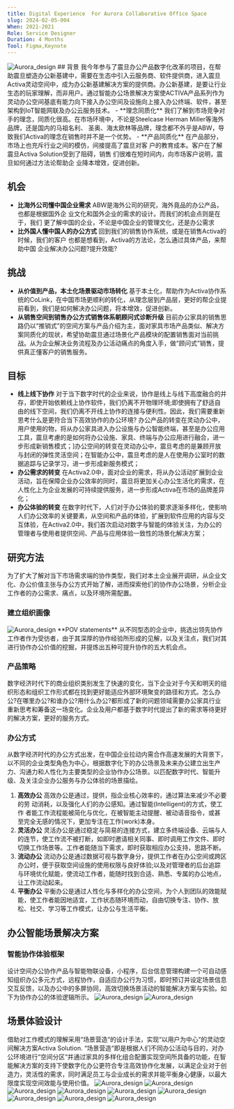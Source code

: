 ```yaml
---
title: Digital Experience  For Aurora Collaborative Office Space
slug: 2024-02-05-004
When: 2021-2021
Role: Service Designer 
Duration: 4 Months 
Tool: Figma,Keynote
---
```


<Image src="/office_design/office_011.jpg" alt="Aurora_design" className="mb-6 rounded-lg"/>
## 背景
我今年参与了震旦办公产品数字化改革的项目，在帮助震旦塑造办公新基建中，需要在生态中引入云服务商、软件提供商，进入震旦Activa灵动空间中，成为办公新基建解决方案的提供商。办公新基建，是要让行业生态的玩家理解，而非用户。通过智能办公场景解决方案使ACTIVA产品系列作为灵动办公空间基底有能力向下接入办公空间及设施向上接入办公终端、软件，甚至架构到IoT智能网联及办公云服务技术。
- **理念同质化**
我们了解到市场竞争对手的理念，同质化很高。在市场环境中，不论是Steelcase Herman Miller等海外品牌，还是国内的马祖名利、 圣奥、海太欧林等品牌，理念都不外乎是ABW，导致我们Activa的理念在销售时并不是一个优势。
- **产品同质化**
在产品部分，市场上也充斥行业之间的模仿，间接提高了震旦对客 户的教育成本。客户在了解震旦Activa Solution受到了阻碍，销售 们很难在短时间内，向市场客户说明，震旦如何通过方法论帮助企 业降本增效，促进创新。

## 机会
- **比海外公司懂中国企业需求**
ABW是海外公司的研究，海外竟品的办公产品，也都是根据国外企 业文化和国外企业的需求的设计。而我们的机会点则是在于，我们 更了解中国的企业，不论是中国企业的管理文化，还是办公需求
- **比外国人懂中国人的办公方式**
回到我们的销售协作系统，或是在销售Activa的时候，我们的客户 也都是想看到，Activa的方法论，怎么通过具体产品，来帮助中国 企业解决办公问题?提升效能?

## 挑战
- **从价值到产品，本土化场景驱动市场转化**
基于本土化，帮助作为Activa协作系统的CoLink，在中国市场更顺利的转化，从理念层到产品层，更好的帮企业提前看到，我们是如何解决办公问题，将本增效，促进创新。
- **从销售空间到销售办公方式销售体系朝顾问式诊断升级**
目前办公家具的销售思路仍以“推销式”的空间方案与产品介绍为主，面对家具市场产品类似、解决方案同质化的现状，希望协助震旦通过场景化产品模块的配置销售面对当前挑战。从为企业解决业务流程及办公活动痛点的角度入手，做“顾问式”销售，提供真正懂客户的销售服务。

## 目标
- **线上线下协作**
对于当下数字时代的企业来说，协作是线上与线下高度融合的并存，即使开始依赖线上协作软件，我们仍离不开物理环境;即使拥有了舒适自由的线下空间，我们仍离不开线上协作的连接与便利性。因此，我们需要重新思考什么是更符合当下高效协作的办公环境?
办公产品的转变在灵动办公中，用户使用的物，将从办公家具进入办公设施与办公智能终端，甚至是办公应用工具，震旦考慮的是如何将办公设施、家具、终端与办公应用进行融合，进一步形成新销售模式；︎办公空间的转变在灵动办公中，震旦考虑的是兼顾开放与封闭的弹性灵活空间；在智能办公中，震旦考虑的是人在使用办公室时的数据追踪与记录学习，进一步形成新服务模式；
- **办公需求的转变**
在Activa2.0中，面对企业的需求，将从办公活动扩展到企业活动，旨在保障企业办公效率的同时，震旦将更加关心办公生活化的需求，在人性化上为企业发展的可持续提供服务，进一步形成Activa在市场的品牌差异化；
- **办公体验的转变**
在数字时代下，人们对于办公体验的要求逐渐多样化，使影响人们办公效率的关键要素，从空间和产品的体验，扩展到软件应用的内容与交互体验，在Activa2.0中，我们首次启动对数字与智能的体验关注，为办公的管理者与使用者提供空间、产品与应用体验一致性的场景化解决方案；

## 研究方法
为了扩大了解对当下市场需求端的协作类型，我们对本土企业展开调研，从企业文化、办公价值主张与办公方式开始了解，进而探索他们的协作办公场景，分析企业工作者的办公需求、痛点，以及环境所需配置。

### 建立组织画像
<Image src="/office_design/office_02.jpeg" alt="Aurora_design" className="mb-6 rounded-lg"/>
**POV statements**
从不同型态的企业中，挑选出领先协作工作者作为受彷者，由于其深厚的协作经验所形成的见解，以及关注点，我们对其进行协作办公价值的挖掘，并提炼出五种可提升协作的五大机会点。

### 产品策略
数字经济时代下的商业组织类别发生了快速的变化，当下企业对于今天和明天的组织形态和组织工作形式都在找到更好能适应外部环境聚变的路径和方式。怎么办公?在哪里办公?和谁办公?用什么办公?都形成了新的问题领域需要办公家具行业重新思考和筹备这一场变化。企业及用户都基于数字时代提出了新的需求等待更好的解决方案，更好的服务方式。

### 办公方式
从数字经济时代的办公方式出发，在中国企业拉动内需合作高速发展的大背景下，以不同的企业类型角色为中心，根据数字化下的办公场景及未来办公建立出生产力、沟通力和人性化为主要类型的企业协作办公场景。以匹配数字时代、智能升级、及关注企业办公服务与办公体验的场景描绘。
1. **高效办公**
高效办公是通过，提供，指企业核心效率的，通过算法来减少不必要的劳 动消耗，以及强化人们的办公感知。通过智能(Intelligent)的方式，使工作 者能工作流程能被简化与优化，在被智能主动提醒、被动语音指令，或甚 至完全无感的情况下，更加专注在工作(work)本身。
2. **灵活办公**
灵活办公是通过稳定与简易的连接方式，建立多终端设备、云端与人的连节，使工作流不被打断，如即时邀请相关同事、即时调用工作文件、即时切换工作场景等。工作者能随当下需求，即时获取相应办公支持，思路不断。
3. **流动办公**
流动办公是通过数据可视与数字身分，提供工作者在办公空间或跨区办公时，便于获取空间设施的使用权限与良好体验;以及对管理者的后台追踪与环境优化赋能，使流动工作者，能随时找到合适、熟悉、专属的办公地点，让工作流动起来。
4. **平衡办公**
平衡办公是通过人性化与多样化的办公空间，为个人到团队的效能赋能，使工作者能因地适宜，工作状态随环境而动，自由切换专注、协作、放松、社交、学习等工作模式，让办公与生活平衡。

## 办公智能场景解决方案
### 智能协作体验框架
设计空间办公协作产品与智能物联设备，小程序，后台信息管理构建一个可自动感知组织办公多元方式，远程协作，自适应办公行为习惯，即时预订并设定场景信息交互反馈，以及办公中的多屏协同，高效切换场景活动的智能解决方案与实验。如下为协作办公的体验逻辑所示。
<Image src="/office_design/office_03.png" alt="Aurora_design" className="mb-6 rounded-lg"/>
<Image src="/office_design/office_04.png" alt="Aurora_design" className="mb-6 rounded-lg"/>

## 场景体验设计
借助对工作模式的理解采用“场景营造“的设计手法，实现“以用户为中心“的灵动空间解决方案Activa Solution. “场景营造“即是根据人们不同办公活动与目的，对办公环境进行“空间分区“并通过家具的多样化组合配置实现空间所具备的功能，在智能解决方案的支持下使数字化办公更符合专注高效协作化发展，以满足企业对于创造力，灵活性的需求，同时满足员工与企业成长的需求并能平衡身心健康，以最大限度实现空间效能与使用价值。
<Image src="/office_design/office_05.png" alt="Aurora_design" className="mb-6 rounded-lg"/>
<Image src="/office_design/office_06.jpg" alt="Aurora_design" className="mb-6 rounded-lg"/>
<Image src="/office_design/office_07.jpg" alt="Aurora_design" className="mb-6 rounded-lg"/>
<Image src="/office_design/office_08.jpg" alt="Aurora_design" className="mb-6 rounded-lg"/>
<Image src="/office_design/office_09.jpg" alt="Aurora_design" className="mb-6 rounded-lg"/>
<Image src="/office_design/office_010.jpg" alt="Aurora_design" className="mb-6 rounded-lg"/>
<Image src="/office_design/office_011.jpg" alt="Aurora_design" className="mb-6 rounded-lg"/>
<Image src="/office_design/office_012.jpg" alt="Aurora_design" className="mb-6 rounded-lg"/>
<Image src="/office_design/office_013.jpg" alt="Aurora_design" className="mb-6 rounded-lg"/>




